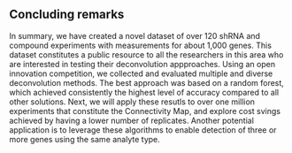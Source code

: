 ## Concluding remarks 

In summary, we have created a novel dataset of over 120 shRNA and compound experiments with measurements for about 1,000 genes. This dataset constitutes a public resource to all the researchers in this area who are interested in testing their deconvolution appproaches. Using an open innovation competition, we collected and evaluated multiple and diverse deconvolution methods. The best approach was based on a random forest, which achieved consistently the highest level of accuracy compared to all other solutions. Next, we will apply these resutls to over one million experiments that constitute the Connectivity Map, and explore cost svings achieved by having a lower number of replicates. Another potential application is to leverage these algorithms to enable detection of three or more genes using the same analyte type. 


<!-- 
## Older notes 

Summary of the results presented in the methods section. 

Discussion generality of the solutions

- Novel? Have any of these solutions previously been applied to deconvolution problems?
- Specific to this problem or general to others?

Discuss implications of these methods for CMap production

- Preliminary results on past data conversion
- Directions for pipeline integration and generation of future data
- Cost savings
- Implementation strategy and outcomes
- Increase in data processing throughput

 -->
